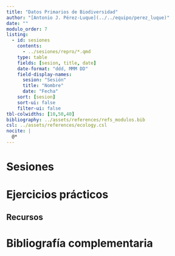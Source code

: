 ```yaml
---
title: "Datos Primarios de Biodiversidad"
author: "[Antonio J. Pérez-Luque](../../equipo/perez_luque)"
date: ""
modulo_order: 7
listing:
  - id: sesiones
    contents:
      - ../sesiones/repro/*.qmd
    type: table
    fields: [sesion, title, date]
    date-format: "ddd, MMM DD"
    field-display-names:
      sesion: "Sesión"
      title: "Nombre"
      date: "Fecha"
    sort: [sesion]
    sort-ui: false
    filter-ui: false
tbl-colwidths: [10,50,40]
bibliography: ../assets/references/refs_modulos.bib
csl: ../assets/references/ecology.csl
nocite: |
  @*
---
```


# Sesiones 

::: {#sesiones}
:::

# Ejercicios prácticos 

## Recursos 


# Bibliografía complementaria 

